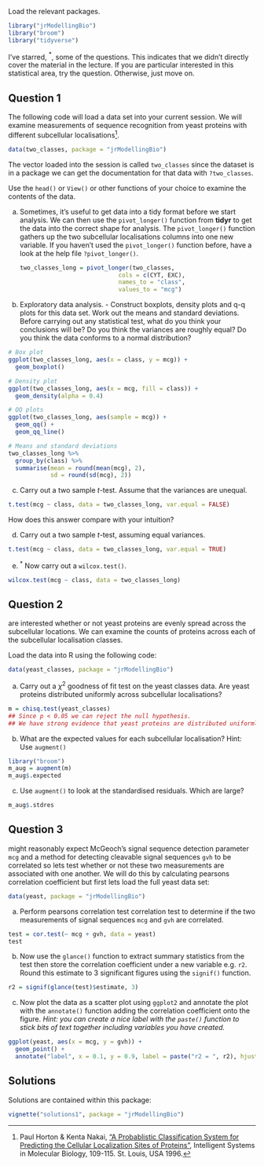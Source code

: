 
Load the relevant packages.
```r
library("jrModellingBio")
library("broom")
library("tidyverse")
```

\noindent I've starred, $^*$, some of the questions. This indicates that we didn't directly cover the material in the lecture. If you are particular interested in this statistical area, try the question. Otherwise, just move on.

## Question 1

The following code will load a data set into your current session. We will examine measurements of sequence recognition from yeast proteins with different subcellular localisations[^1].

[^1]: Paul Horton & Kenta Nakai, ["A Probablistic Classification System for Predicting the Cellular Localization Sites of Proteins"](https://www.aaai.org/Papers/ISMB/1996/ISMB96-012.pdf), Intelligent Systems in Molecular Biology, 109-115. St. Louis, USA 1996. 

```r
data(two_classes, package = "jrModellingBio")
```

The vector loaded into the session is called `two_classes` since the dataset is in a package we can get the documentation for that data with `?two_classes`.

Use the `head()` or `View()` or other functions of your choice to examine the contents of the data.

a) Sometimes, it's useful to get data into a tidy format before we start analysis. We can then use the `pivot_longer()` function from **tidyr** to get the data into the correct shape for analysis. The `pivot_longer()` function gathers up the two subcellular localisations columns into one new variable. If you haven't used the `pivot_longer()` function before, have a look at the help file `?pivot_longer()`. 

    ```r
two_classes_long = pivot_longer(two_classes, 
                                cols = c(CYT, EXC), 
                                names_to = "class", 
                                values_to = "mcg")
    ```

b) Exploratory data analysis. - Construct boxplots, density plots and q-q plots for this data set. Work out the means and standard deviations. Before carrying out any statistical test, what do you think your conclusions will be? Do you think the variances are roughly equal? Do you think the data conforms to a normal distribution?

```r
# Box plot
ggplot(two_classes_long, aes(x = class, y = mcg)) +
  geom_boxplot()

# Density plot
ggplot(two_classes_long, aes(x = mcg, fill = class)) + 
  geom_density(alpha = 0.4)

# QQ plots
ggplot(two_classes_long, aes(sample = mcg)) + 
  geom_qq() + 
  geom_qq_line()

# Means and standard deviations
two_classes_long %>%
  group_by(class) %>%
  summarise(mean = round(mean(mcg), 2),
            sd = round(sd(mcg), 2))
```


c) Carry out a two sample $t$-test. Assume that the variances are unequal.

```r
t.test(mcg ~ class, data = two_classes_long, var.equal = FALSE)
```

How does this answer compare with your intuition?

d) Carry out a two sample $t$-test, assuming equal variances.

```r
t.test(mcg ~ class, data = two_classes_long, var.equal = TRUE)
```

e) $^*$ Now carry out a `wilcox.test()`.

```r
wilcox.test(mcg ~ class, data = two_classes_long)
```

## Question 2

\newthought{Suppose we} are interested whether or not yeast proteins are evenly spread across the subcellular locations. We can examine the counts of proteins across each of the subcellular localisation classes.

Load the data into R using the following code:

```r
data(yeast_classes, package = "jrModellingBio")
```

a) Carry out a $\chi^2$ goodness of fit test on the yeast classes data. Are yeast proteins distributed uniformly across subcellular localisations?

```r
m = chisq.test(yeast_classes)
## Since p < 0.05 we can reject the null hypothesis.
## We have strong evidence that yeast proteins are distributed uniformly across subcellular localisations. 
```


b) What are the expected values for each subcellular localisation? Hint: Use `augment()`

```r
library("broom")
m_aug = augment(m)
m_aug$.expected
```

c) Use `augment()` to look at the standardised residuals. Which are large?

```r
m_aug$.stdres
```

## Question 3

\newthought{We} might reasonably expect McGeoch’s signal sequence detection parameter `mcg` and a method for detecting cleavable signal sequences `gvh` to be correlated so lets test whether or not these two measurements are associated with one another. We will do this by calculating pearsons correlation coefficient but first lets load the full yeast data set:

```r
data(yeast, package = "jrModellingBio")
```

a) Perform pearsons correlation test correlation test to determine if the two measurements of signal sequences `mcg` and `gvh` are correlated.

```r
test = cor.test(~ mcg + gvh, data = yeast)
test
```

b) Now use the `glance()` function to extract summary statistics from the test then store the correlation coefficient under a new variable e.g. `r2`. Round this estimate to 3 significant figures using the `signif()` function.

```r
r2 = signif(glance(test)$estimate, 3)
```

c) Now plot the data as a scatter plot using `ggplot2` and annotate the plot with the `annotate()` function adding the correlation coefficient onto the figure. _Hint: you can create a nice label with the `paste()` function to stick bits of text together including variables you have created._

```r
ggplot(yeast, aes(x = mcg, y = gvh)) +
  geom_point() +
  annotate("label", x = 0.1, y = 0.9, label = paste("r2 = ", r2), hjust = 0)
```

## Solutions

Solutions are contained within this package:
```r
vignette("solutions1", package = "jrModellingBio")
```
